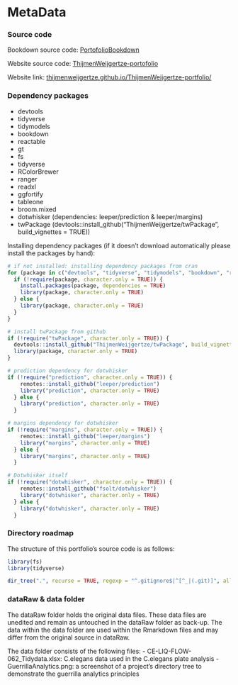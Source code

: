 # MetaData {#00}

### Source code {-}

Bookdown source code: [PortofolioBookdown](https://github.com/ThijmenWeijgertze/PortofolioBookdown)

Website source code: [ThijmenWeijgertze-portofolio](https://github.com/ThijmenWeijgertze/ThijmenWeijgertze-portfolio)

Website link: [thijmenweijgertze.github.io/ThijmenWeijgertze-portfolio/](https://thijmenweijgertze.github.io/ThijmenWeijgertze-portfolio/)

### Dependency packages {-}

-   devtools
-   tidyverse
-   tidymodels
-   bookdown
-   reactable
-   gt
-   fs
-   tidyverse
-   RColorBrewer
-   ranger
-   readxl
-   ggfortify
-   tableone
-   broom.mixed
-   dotwhisker (dependencies: leeper/prediction & leeper/margins)
-   twPackage (devtools::install_github("ThijmenWeijgertze/twPackage", build_vignettes = TRUE))

Installing dependency packages (if it doesn't download automatically please install the packages by hand):
```r
# if not installed: installing dependency packages from cran
for (package in c("devtools", "tidyverse", "tidymodels", "bookdown", "reactable", "gt", "fs", "RColorBrewer", "readxl", "ggfortify")) {
  if (!require(package, character.only = TRUE)) {
    install.packages(package, dependencies = TRUE)
    library(package, character.only = TRUE)
  } else {
    library(package, character.only = TRUE)
  }
}

# install twPackage from github
if (!require("twPackage", character.only = TRUE)) {
  devtools::install_github("ThijmenWeijgertze/twPackage", build_vignettes = TRUE)
  library(package, character.only = TRUE)
}

# prediction dependency for dotwhisker
if (!require("prediction", character.only = TRUE)) {
    remotes::install_github("leeper/prediction")
    library("prediction", character.only = TRUE)
  } else {
    library("prediction", character.only = TRUE)
  }

# margins dependency for dotwhisker
if (!require("margins", character.only = TRUE)) {
    remotes::install_github("leeper/margins")
    library("margins", character.only = TRUE)
  } else {
    library("margins", character.only = TRUE)
  }

# Dotwhisker itself
if (!require("dotwhisker", character.only = TRUE)) {
    remotes::install_github("fsolt/dotwhisker")
    library("dotwhisker", character.only = TRUE)
  } else {
    library("dotwhisker", character.only = TRUE)
  }
```

### Directory roadmap {-}

The structure of this portfolio's source code is as follows:

```r
library(fs)
library(tidyverse)

dir_tree(".", recurse = TRUE, regexp = "^.gitignore$|^[^_|(.git)]", all = TRUE)
```

### dataRaw & data folder {-}

<p class="justify">The dataRaw folder holds the original data files. These data files are unedited and remain as untouched in the dataRaw folder as back-up. The data within the data folder are used within the Rmarkdown files and may differ from the original source in dataRaw.<p> 

The data folder consists of the following files:
- CE-LIQ-FLOW-062_Tidydata.xlsx: C.elegans data used in the C.elegans plate analysis
- GuerrillaAnalytics.png: a screenshot of a project's directory tree to demonstrate the guerrilla analytics principles 

